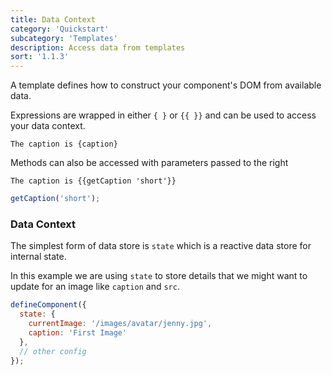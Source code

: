 ```yaml
---
title: Data Context
category: 'Quickstart'
subcategory: 'Templates'
description: Access data from templates
sort: '1.1.3'
---
```


A template defines how to construct your component's DOM from available data.

Expressions are wrapped in either `{ }` or `{{ }}` and can be used to access your data context.

```sui
The caption is {caption}
```

Methods can also be accessed with parameters passed to the right
```sui
The caption is {{getCaption 'short'}}
```
```javascript
getCaption('short');
```

### Data Context

The simplest form of data store is `state` which is a reactive data store for internal state.


In this example we are using `state` to store details that we might want to update for an image like `caption` and `src`.


```javascript
defineComponent({
  state: {
    currentImage: '/images/avatar/jenny.jpg',
    caption: 'First Image'
  },
  // other config
});
```
